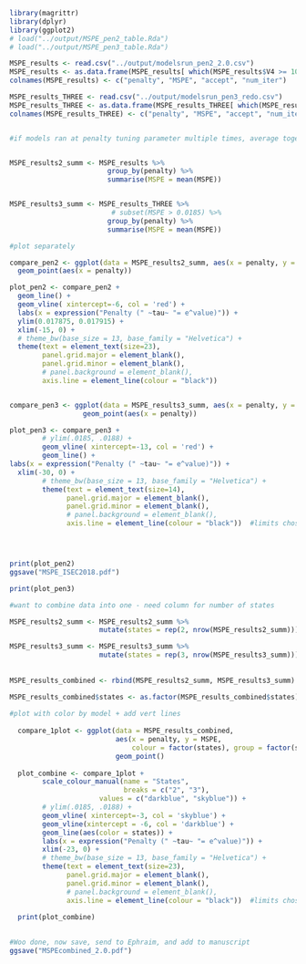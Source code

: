 ```r
library(magrittr)
library(dplyr)
library(ggplot2)
# load("../output/MSPE_pen2_table.Rda")
# load("../output/MSPE_pen3_table.Rda")

MSPE_results <- read.csv("../output/modelsrun_pen2_2.0.csv")
MSPE_results <- as.data.frame(MSPE_results[ which(MSPE_results$V4 >= 10000), -1] )
colnames(MSPE_results) <- c("penalty", "MSPE", "accept", "num_iter")

MSPE_results_THREE <- read.csv("../output/modelsrun_pen3_redo.csv")
MSPE_results_THREE <- as.data.frame(MSPE_results_THREE[ which(MSPE_results_THREE$V4 >= 10000), -1] )
colnames(MSPE_results_THREE) <- c("penalty", "MSPE", "accept", "num_iter")


#if models ran at penalty tuning parameter multiple times, average together


MSPE_results2_summ <- MSPE_results %>% 
                        group_by(penalty) %>% 
                        summarise(MSPE = mean(MSPE))


MSPE_results3_summ <- MSPE_results_THREE %>% 
                         # subset(MSPE > 0.0185) %>% 
                        group_by(penalty) %>% 
                        summarise(MSPE = mean(MSPE))

#plot separately 

compare_pen2 <- ggplot(data = MSPE_results2_summ, aes(x = penalty, y = MSPE)) +
  geom_point(aes(x = penalty)) 

plot_pen2 <- compare_pen2 + 
  geom_line() +
  geom_vline( xintercept=-6, col = 'red') + 
  labs(x = expression("Penalty (" ~tau~ "= e^value)")) + 
  ylim(0.017875, 0.017915) +
  xlim(-15, 0) +
  # theme_bw(base_size = 13, base_family = "Helvetica") + 
  theme(text = element_text(size=23),
        panel.grid.major = element_blank(), 
        panel.grid.minor = element_blank(),
        # panel.background = element_blank(),
        axis.line = element_line(colour = "black")) 


compare_pen3 <- ggplot(data = MSPE_results3_summ, aes(x = penalty, y = MSPE)) +
                  geom_point(aes(x = penalty)) 

plot_pen3 <- compare_pen3 + 
        # ylim(.0185, .0188) + 
        geom_vline( xintercept=-13, col = 'red') + 
        geom_line() +
labs(x = expression("Penalty (" ~tau~ "= e^value)")) + 
  xlim(-30, 0) +
        # theme_bw(base_size = 13, base_family = "Helvetica") + 
        theme(text = element_text(size=14),
              panel.grid.major = element_blank(), 
              panel.grid.minor = element_blank(),
              # panel.background = element_blank(),
              axis.line = element_line(colour = "black"))  #limits chosen via observation of first plot




print(plot_pen2)
ggsave("MSPE_ISEC2018.pdf")

print(plot_pen3)

```

```r

#want to combine data into one - need column for number of states

MSPE_results2_summ <- MSPE_results2_summ %>% 
                      mutate(states = rep(2, nrow(MSPE_results2_summ)))

MSPE_results3_summ <- MSPE_results3_summ %>% 
                      mutate(states = rep(3, nrow(MSPE_results3_summ)))
  
  
MSPE_results_combined <- rbind(MSPE_results2_summ, MSPE_results3_summ)

MSPE_results_combined$states <- as.factor(MSPE_results_combined$states) 
  
#plot with color by model + add vert lines 
          
  compare_1plot <- ggplot(data = MSPE_results_combined, 
                          aes(x = penalty, y = MSPE, 
                              colour = factor(states), group = factor(states))) +
                          geom_point() 
  
  plot_combine <- compare_1plot + 
        scale_colour_manual(name = "States", 
                            breaks = c("2", "3"),
                      values = c("darkblue", "skyblue")) +
        # ylim(.0185, .0188) + 
        geom_vline( xintercept=-3, col = 'skyblue') + 
        geom_vline(xintercept = -6, col = 'darkblue') +
        geom_line(aes(color = states)) +
        labs(x = expression("Penalty (" ~tau~ "= e^value)")) + 
        xlim(-23, 0) +
        # theme_bw(base_size = 13, base_family = "Helvetica") + 
        theme(text = element_text(size=23),
              panel.grid.major = element_blank(), 
              panel.grid.minor = element_blank(),
              # panel.background = element_blank(),
              axis.line = element_line(colour = "black"))  #limits chosen via observation of first plot

  print(plot_combine)
  
    
#Woo done, now save, send to Ephraim, and add to manuscript
ggsave("MSPEcombined_2.0.pdf")
```

